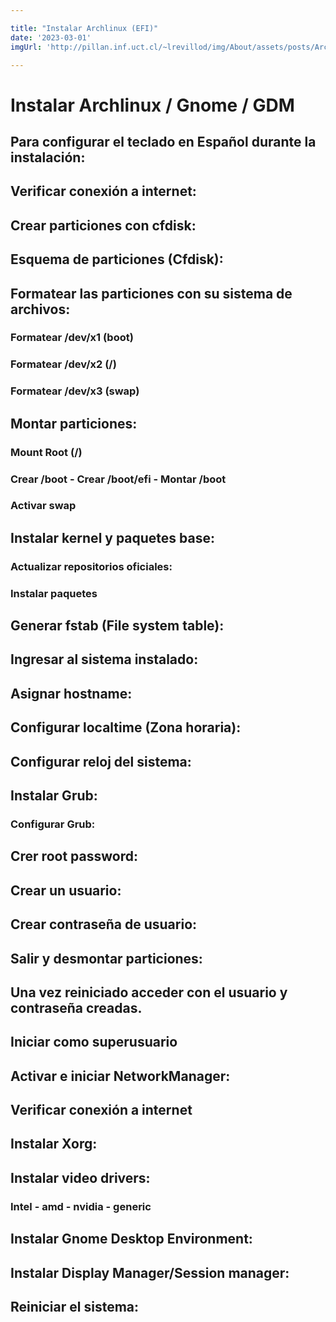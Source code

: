 ```yaml
---

title: "Instalar Archlinux (EFI)"
date: '2023-03-01'
imgUrl: 'http://pillan.inf.uct.cl/~lrevillod/img/About/assets/posts/Arch-Neofetch.png' 

---
```

# Instalar Archlinux / Gnome / GDM

## Para configurar el teclado en Español durante la instalación:

<CodeBox text='loadkeys es' />

## Verificar conexión a internet:

<CodeBox text='ping www.google.com' />

## Crear particiones con cfdisk:

<CodeBox text='fdisk -l' />
<CodeBox text='cfdisk /dev/x' />

## Esquema de particiones (Cfdisk):

<CodeBox text='/dev/x1 /boot  512M Type = EFI system' />
<CodeBox text='/dev/x2 /        xG Type = Linux FS' />
<CodeBox text='/dev/x3 swap     4G Type = Linux Swap' />

## Formatear las particiones con su sistema de archivos:

### Formatear /dev/x1 (boot)  

<CodeBox text='mkfs.vfat -F32 /dev/x1'/>

### Formatear /dev/x2 (/)

<CodeBox text='mkfs.ext4 /dev/x2' />

### Formatear /dev/x3 (swap)  

<CodeBox text='mkswap /dev/x3' />   

## Montar particiones:

### Mount Root (/)

<CodeBox text='mount /dev/x2 /mnt' /> 

### Crear /boot - Crear /boot/efi - Montar /boot

<CodeBox text='mkdir /mnt/boot' />
<CodeBox text='mkdir /mnt/boot/efi' />
<CodeBox text='mount /dev/x1 /mnt/boot/efi' />

### Activar swap    

<CodeBox text='swapon /dev/x3' />

## Instalar kernel y paquetes base:

### Actualizar repositorios oficiales:

<CodeBox text='pacman -Sy archlinux-keyring' />

### Instalar paquetes

<CodeBox text='pacstrap /mnt linux linux-firmware base base-devel grub dhcpcd networkmanager netctl wpa_supplicant dialog efibootmgr' />

## Generar fstab (File system table):

<CodeBox text='genfstab /mnt >> /mnt/etc/fstab' />

## Ingresar al sistema instalado:

<CodeBox text='arch-chroot /mnt' />

## Asignar hostname:

<CodeBox text='echo PC-Name > /etc/hostname' />

## Configurar localtime (Zona horaria):

<CodeBox text='ln -sf /usr/share/zoneinfo/Continente/Capital /etc/localtime' />

## Configurar reloj del sistema:

<CodeBox text='hwclock -w' />

## Instalar Grub:

<CodeBox text="grub-install --efi-directory=/boot/efi --bootloader-id='Arch Linux' --target=x86_64-efi" />

### Configurar Grub:

<CodeBox text='grub-mkconfig -o /boot/grub/grub.cfg' />

## Crer root password:

<CodeBox text='passwd' />

## Crear un usuario:

<CodeBox text='useradd -m Username' />

## Crear contraseña de usuario:

<CodeBox text='passwd Username' /> 

## Salir y desmontar particiones:

<CodeBox text='exit' />

<CodeBox text='umount -R /mnt' />

<CodeBox text='reboot' />

## Una vez reiniciado acceder con el usuario y contraseña creadas.

##  Iniciar como superusuario

<CodeBox text='su' />
 
## Activar e iniciar NetworkManager:
   
<CodeBox text='systemctl start NetworkManager' />

<CodeBox text='systemctl enable NetworkManager' />

## Verificar conexión a internet

<CodeBox text='ping www.google.com' />

## Instalar Xorg:

<CodeBox text='pacman -S xorg-server xorg-xinit' />

## Instalar video drivers:

### Intel - amd - nvidia - generic

<CodeBox text='pacman -S xf86-video-intel intel-ucode' />
<CodeBox text='pacman -S xf86-video-amdgpu' />
<CodeBox text='pacman -S xf86-video-nouveau ' />
<CodeBox text='pacman -S mesa' />

## Instalar Gnome Desktop Environment:

<CodeBox text='pacman -S gnome' />

## Instalar Display Manager/Session manager:

<CodeBox text='pacman -S gdm' />
<CodeBox text='systemctl enable gdm' />

## Reiniciar el sistema:

<CodeBox text='reboot' />


  
